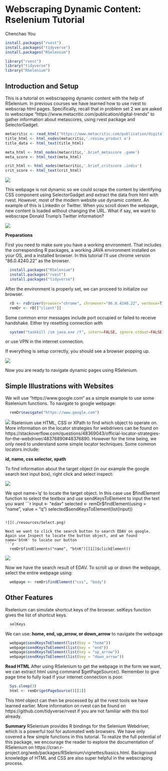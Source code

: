 # Webscraping Dynamic Content: Rselenium Tutorial

Chenchao You

```r
install.packages("rvest") 
install.packages("tidyverse")
install.packages("RSelenium")
```

```r
library("rvest")
library("tidyverse")
library("RSelenium")
```

## Introduction and Setup
This is a tutorial on webscrapping dynamic content with the help of RSelenium. In previous courses we have learned how to use rvest to webscrap html pages. Specifically, recall that in problem set 2 we are asked to webscrape "https://www.metacritic.com/publication/digital-trends" to gather information about metascores, using rvest package and SelectorGadget.

```r
metacritic <- read_html("https://www.metacritic.com/publication/digital-trends")
title_html <- html_nodes(metacritic,'.review_product a')
title_data <- html_text(title_html)

meta_html <- html_nodes(metacritic,'.brief_metascore .game')
meta_score <- html_text(meta_html)

crit_html <- html_nodes(metacritic,'.brief_critscore .indiv')
crit_score <- html_text(crit_html)
```
![](./resources/Pagebutton.png)

This webpage is not dynamic so we could scrape the content by identifying CSS component using SelectorGadget and extract the data from html with rvest. However, most of the modern website use dynamic content. An example of this is Linkedin or Twitter. When you scroll down the webpage, new content is loaded without changing the URL. What if say, we want to webscrape Donald Trump's Twitter information?

![](./resources/Linkedin.png)


**Preparations**

First you need to make sure you have a working environment. That includes the corresponding R packages, a working JAVA environment installed on your OS, and a installed browser. In this tutorial I'll use chrome version "86.0.4240.22" as the browser.

```r
  install.packages("RSelenium")
  install.packages("rvest")
  install.packages("tidyverse")
```

After the environment is properly set, we can proceed to initialize our browser.
```r
  rD <- rsDriver(browser="chrome", chromever="86.0.4240.22", verbose=T)
  remDr <- rD[["client"]]
```

Some common error messages include port occupied or failed to receive handshake. Either try resetting connection with 
```r
  system("taskkill /im java.exe /f", intern=FALSE, ignore.stdout=FALSE)
```

or use VPN in the internet connection.

If everything is setup correctly, you should see a browser popping up.

![](./resources/Initial.png)

Now you are ready to navigate dynamic pages using RSelenium.

## Simple Illustrations with Websites

We will use "https://www.google.com" as a simple example to use some Rselenium functions. To navigate to google webpage:
```r
  remDr$navigate("https://www.google.com")
```
![](./resources/Google.png)
Rselenium use HTML, CSS or XPath to find which object to operate on. More information on the locator strategies for webdrivers can be found on https://stackoverflow.com/questions/48369043/official-locator-strategies-for-the-webdriver/48376890#48376890. However for the time being, we only need to understand some simple locator techniques. Some common locators include:

**id, name, css selector, xpath**

To find information about the target object (in our example the google search text input box), right click and select inspect:

![](./resources/Inspect.png)

We spot name='q' to locate the target object. In this case use $findElement function to select the textbox and use sendKeysToElement to input the text you want
```r
  input <- "edav"
  selected <- remDr$findElement(using = "name", value = "q")
  selected$sendKeysToElement(list(input))
```

![](./resources/Select.png)

Next we want to click the search button to search EDAV on google. Again use Inspect to locate the button object, and we found name='btnK' to locate our button
```r
  remDr$findElements("name", "btnK")[[1]]$clickElement()
```
![](./resources/EDAV.png)

Now we have the search result of EDAV. To scroll up or down the webpage, select the entire webpage using:

```r
  webpage <- remDr$findElement("css", "body")
```

## Other Features
Rselenium can simulate shortcut keys of the browser. selKeys function gives the list of shortcut keys.

```r
  selKeys
```

We can use: **home, end, up_arrow, or down_arrow** to navigate the webpage

```r
  webpage$sendKeysToElement(list(key = "home"))
  webpage$sendKeysToElement(list(key = "end"))
  webpage$sendKeysToElement(list(key = "up_arrow"))
  webpage$sendKeysToElement(list(key = "down_arrow"))
```

**Read HTML**
After using RSelenium to get the webpage in the form we want, we can extract html using command $getPageSource(). Remember to give page time to fully load if your internet connection is poor.

```r
  Sys.sleep(3)
  html <- remDr$getPageSource()[[1]]
```

This html object can then be processed by all the rvest tools we have learned earlier. More information on rvest can be found on https://github.com/tidyverse/rvest if you are not familiar with this tool already.

**Summary**
RSelenium provides R bindings for the Selenium Webdriver, which is a powerful tool for automated web browsers. We have only covered a few simple functions in this tutorial. To realize the full potential of this package, we encourage the reader to explore the documentation of RSelenium on https://cran.r-project.org/web/packages/RSelenium/vignettes/basics.html. Background knowledge of HTML and CSS are also super helpful in the webscraping process.

